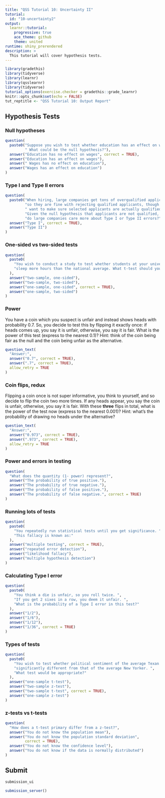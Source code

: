 ```yaml
---
title: "QSS Tutorial 10: Uncertainty II"
tutorial:
  id: "10-uncertainty2"
output:
  learnr::tutorial:
    progressive: true
    ace_theme: github
    theme: united
runtime: shiny_prerendered
description: >
  This tutorial will cover hypothesis tests.
---
```


```r
library(gradethis)
library(tidyverse)
library(learnr)
library(qsslearnr)
library(tidyverse)
tutorial_options(exercise.checker = gradethis::grade_learnr)
knitr::opts_chunk$set(echo = FALSE)
tut_reptitle <- "QSS Tutorial 10: Output Report"
```

## Hypothesis Tests

### Null hypotheses

```r
question(
  paste0("Suppose you wish to test whether education has an effect on wages.",
         " What could be the null hypothesis?"),
  answer("Education has no effect on wages", correct = TRUE),
  answer("Education has an effect on wages"),
  answer(" Wages has no effect on education"),
  answer("Wages has an effect on education")
)
```

### Type I and Type II errors

```r
question(
  paste0("When hiring, large companies get tons of overqualified applicants, ",
         "so they are fine with rejecting qualified applicants, though they do",
         " want to make sure selected applicants are actually qualified. ",
         "Given the null hypothesis that applicants are not qualified, ",
         "do large companies care more about Type I or Type II errors?"),
  answer("Type I", correct = TRUE),
  answer("Type II")
)
```


### One-sided vs two-sided tests

```r
question(
  paste0(
    "You wish to conduct a study to test whether students at your university",
    "sleep more hours than the national average. What t-test should you use?"
  ),
  answer("two-sample, one-sided"),
  answer("two-sample, two-sided"),
  answer("one-sample, one-sided", correct = TRUE),
  answer("one-sample, two-sided")
)
```


### Power

You have a coin which you suspect is unfair and instead shows heads
with probability 0.7. So, you decide to test this by flipping it
exactly once: if heads comes up, you say it is unfair, otherwise, you
say it is fair. What is the power of this test (express to the nearest
0.1)? Hint: think of the coin being fair as the null and the coin being
unfair as the alternative. 


```r
question_text(
  "Answer:",
  answer("0.7", correct = TRUE),
  answer(".7", correct = TRUE),
  allow_retry = TRUE
)
```


### Coin flips, redux

Flipping a coin once is not super informative, you think to yourself,
and so decide to flip the coin two more times. If any heads appear,
you say the coin is unfair, otherwise, you say it is fair. With these
**three** flips in total, what is the power of the test now (express to
the nearest 0.001)?  Hint: what's the probability of drawing no heads 
under the alternative?

```r
question_text(
  "Answer:",
  answer("0.973", correct = TRUE),
  answer(".973", correct = TRUE),
  allow_retry = TRUE
)
```

### Power and errors in testing

```r
question(
  "What does the quantity (1- power) represent?",
  answer("The probability of true positive."),
  answer("The probability of true negative."),
  answer("The probability of false positive."),
  answer("The probability of false negative.", correct = TRUE)
)
```

### Running lots of tests


```r
question(
  paste0(
    "You repeatedly run statistical tests until you get significance. ",
    "This fallacy is known as:"
  ),
  answer("multiple testing", correct = TRUE),
  answer("repeated error detection"),
  answer("likelihood fallacy"),
  answer("multiple hypothesis detection")
)
```

### Calculating Type I error

```r
question(
  paste0(
    "You think a die is unfair, so you roll twice. ",
    "If you get 2 sixes in a row, you deem it unfair. ",
    "What is the probability of a Type I error in this test?"
  ),
  answer("1/2"),
  answer("1/6"),
  answer("1/12"),
  answer("1/36", correct = TRUE)
)
```


### Types of tests

```r
question(
  paste0(
    "You wish to test whether political sentiment of the average Texan is ",
    "significantly different from that of the average New Yorker. ",
    "What test would be appropriate?"
  ),
  answer("one-sample t-test"),
  answer("two-sample z-test"),
  answer("two-sample t-test", correct = TRUE),
  answer("one-sample z-test")
)
```

### z-tests vs t-tests

```r
question(
  "How does a t-test primary differ from a z-test?",
  answer("You do not know the population mean"),
  answer("You do not know the population standard deviation",
         correct = TRUE),
  answer("You do not know the confidence level"),
  answer("You do not know if the data is normally distributed")
)
```

## Submit

```r
submission_ui
```

```r
submission_server()
```
